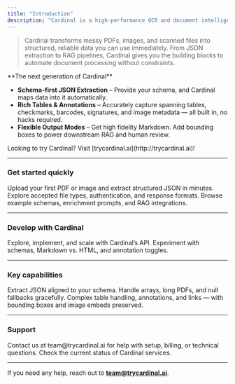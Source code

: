 ```yaml
---
title: "Introduction"
description: "Cardinal is a high-performance OCR and document intelligence platform designed for developers."
---
```


> Cardinal transforms messy PDFs, images, and scanned files into structured, reliable data you can use immediately. From JSON extraction to RAG pipelines, Cardinal gives you the building blocks to automate document processing without constraints.  

<Tip>
**The next generation of Cardinal**  

- **Schema-first JSON Extraction** – Provide your schema, and Cardinal maps data into it automatically.
- **Rich Tables & Annotations** – Accurately capture spanning tables, checkmarks, barcodes, signatures, and image metadata — all built in, no hacks required.  
- **Flexible Output Modes** – Get high fidelity Markdown. Add bounding boxes to power downstream RAG and human review.  
</Tip>

<Note>
Looking to try Cardinal? Visit [trycardinal.ai](http://trycardinal.ai)!
</Note>

---

### Get started quickly

<CardGroup cols={3}>
  <Card title="Quickstart" icon="check" href="/quickstart">
    Upload your first PDF or image and extract structured JSON in minutes.
  </Card>

  <Card title="Learn the Basics" icon="file" href="/file-types">
    Explore accepted file types, authentication, and response formats.
  </Card>

  <Card title="Examples & Recipes" icon="books" href="/resources/examples">
    Browse example schemas, enrichment prompts, and RAG integrations.
  </Card>
</CardGroup>

---

### Develop with Cardinal

<CardGroup cols={3}>
  <Card title="API Reference" icon="code" href="/api-reference/introduction">
    Explore, implement, and scale with Cardinal’s API.
  </Card>

  <Card title="Playground" icon="laptop" href="https://dashboard.trycardinal.ai" external>
    Experiment with schemas, Markdown vs. HTML, and annotation toggles.
  </Card>

</CardGroup>

---

### Key capabilities

<CardGroup cols={2}>
  <Card title="Structured JSON Extraction" icon="brackets-curly" href="/json">
    Extract JSON aligned to your schema. Handle arrays, long PDFs, and null fallbacks gracefully.
  </Card>

<Card title="High Fidelity Markdown" icon="image" href="/markdown">
  Complex table handling, annotations, and links — with bounding boxes and image embeds preserved.
</Card>
</CardGroup>

---

### Support

<CardGroup cols={2}>
  <Card title="Email Support" icon="envelope" href="mailto:team@trycardinal.ai" external>
    Contact us at team@trycardinal.ai for help with setup, billing, or technical questions.
  </Card>

  <Card title="Service Status" icon="chart-line" href="/stability">
    Check the current status of Cardinal services.
  </Card>
</CardGroup>

---

If you need any help, reach out to **team@trycardinal.ai**.
